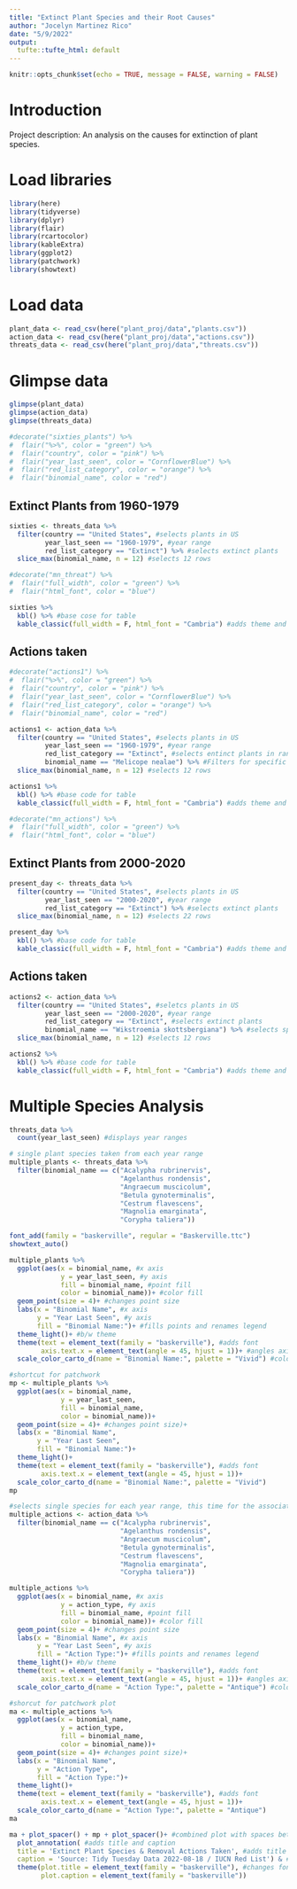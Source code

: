 ```yaml
---
title: "Extinct Plant Species and their Root Causes"
author: "Jocelyn Martinez Rico"
date: "5/9/2022"
output: 
  tufte::tufte_html: default
---
```


```r
knitr::opts_chunk$set(echo = TRUE, message = FALSE, warning = FALSE)
```

# Introduction

Project description: An analysis on the causes for extinction of plant species. 

# Load libraries
```r
library(here)
library(tidyverse)
library(dplyr)
library(flair)
library(rcartocolor)
library(kableExtra)
library(ggplot2)
library(patchwork)
library(showtext)
```

# Load data
```r
plant_data <- read_csv(here("plant_proj/data","plants.csv"))
action_data <- read_csv(here("plant_proj/data","actions.csv"))
threats_data <- read_csv(here("plant_proj/data","threats.csv"))
```

# Glimpse data
```r
glimpse(plant_data)
glimpse(action_data)
glimpse(threats_data)
```

```r
#decorate("sixties_plants") %>% 
#  flair("%>%", color = "green") %>%
#  flair("country", color = "pink") %>%
#  flair("year_last_seen", color = "CornflowerBlue") %>%
#  flair("red_list_category", color = "orange") %>%
#  flair("binomial_name", color = "red")
```

## Extinct Plants from 1960-1979
```r
sixties <- threats_data %>%
  filter(country == "United States", #selects plants in US
         year_last_seen == "1960-1979", #year range
         red_list_category == "Extinct") %>% #selects extinct plants
  slice_max(binomial_name, n = 12) #selects 12 rows
```

```r
#decorate("mn_threat") %>%
#  flair("full_width", color = "green") %>%
#  flair("html_font", color = "blue")
```


```r
sixties %>%
  kbl() %>% #base cose for table
  kable_classic(full_width = F, html_font = "Cambria") #adds theme and font
```

## Actions taken

```r
#decorate("actions1") %>% 
#  flair("%>%", color = "green") %>%
#  flair("country", color = "pink") %>%
#  flair("year_last_seen", color = "CornflowerBlue") %>%
#  flair("red_list_category", color = "orange") %>%
#  flair("binomial_name", color = "red")
```

```r
actions1 <- action_data %>%
  filter(country == "United States", #selects plants in US
         year_last_seen == "1960-1979", #year range
         red_list_category == "Extinct", #selects entinct plants in range
         binomial_name == "Melicope nealae") %>% #Filters for specific species
  slice_max(binomial_name, n = 12) #selects 12 rows
```

```r
actions1 %>%
  kbl() %>% #base code for table
  kable_classic(full_width = F, html_font = "Cambria") #adds theme and font
```

```r
#decorate("mn_actions") %>%
#  flair("full_width", color = "green") %>%
#  flair("html_font", color = "blue")
```


## Extinct Plants from 2000-2020
```r
present_day <- threats_data %>%
  filter(country == "United States", #selects plants in US
         year_last_seen == "2000-2020", #year range
         red_list_category == "Extinct") %>% #selects extinct plants
  slice_max(binomial_name, n = 12) #selects 22 rows
```

```r
present_day %>%
  kbl() %>% #base code for table
  kable_classic(full_width = F, html_font = "Cambria") #adds theme and font
```

## Actions taken

```r
actions2 <- action_data %>%
  filter(country == "United States", #seletcs plants in US
         year_last_seen == "2000-2020", #year range
         red_list_category == "Extinct", #selects extinct plants
         binomial_name == "Wikstroemia skottsbergiana") %>% #selects specific species
  slice_max(binomial_name, n = 12) #selects 12 rows
```

```r
actions2 %>%
  kbl() %>% #base code for table
  kable_classic(full_width = F, html_font = "Cambria") #adds theme and font
```

# Multiple Species Analysis

```r
threats_data %>%
  count(year_last_seen) #displays year ranges
```

```r
# single plant species taken from each year range
multiple_plants <- threats_data %>%
  filter(binomial_name == c("Acalypha rubrinervis", 
                            "Agelanthus rondensis", 
                            "Angraecum muscicolum", 
                            "Betula gynoterminalis", 
                            "Cestrum flavescens", 
                            "Magnolia emarginata", 
                            "Corypha taliera"))
```

```r
font_add(family = "baskerville", regular = "Baskerville.ttc")
showtext_auto()
```

```r
multiple_plants %>%
  ggplot(aes(x = binomial_name, #x axis
             y = year_last_seen, #y axis
             fill = binomial_name, #point fill
             color = binomial_name))+ #color fill
  geom_point(size = 4)+ #changes point size
  labs(x = "Binomial Name", #x axis
       y = "Year Last Seen", #y axis
       fill = "Binomial Name:")+ #fills points and renames legend
  theme_light()+ #b/w theme
  theme(text = element_text(family = "baskerville"), #adds font
        axis.text.x = element_text(angle = 45, hjust = 1))+ #angles axis labels
  scale_color_carto_d(name = "Binomial Name:", palette = "Vivid") #color to fill
```
```r
#shortcut for patchwork
mp <- multiple_plants %>%
  ggplot(aes(x = binomial_name,
             y = year_last_seen,
             fill = binomial_name,
             color = binomial_name))+
  geom_point(size = 4)+ #changes point size)+
  labs(x = "Binomial Name",
       y = "Year Last Seen",
       fill = "Binomial Name:")+
  theme_light()+
  theme(text = element_text(family = "baskerville"), #adds font
        axis.text.x = element_text(angle = 45, hjust = 1))+
  scale_color_carto_d(name = "Binomial Name:", palette = "Vivid")
mp
```

```r
#selects single species for each year range, this time for the associated acions
multiple_actions <- action_data %>%
  filter(binomial_name == c("Acalypha rubrinervis", 
                            "Agelanthus rondensis", 
                            "Angraecum muscicolum", 
                            "Betula gynoterminalis", 
                            "Cestrum flavescens", 
                            "Magnolia emarginata", 
                            "Corypha taliera"))
```

```r
multiple_actions %>%
  ggplot(aes(x = binomial_name, #x axis
             y = action_type, #y axis
             fill = binomial_name, #point fill 
             color = binomial_name))+ #color fill
  geom_point(size = 4)+ #changes point size
  labs(x = "Binomial Name", #x axis
       y = "Year Last Seen", #y axis
       fill = "Action Type:")+ #fills points and renames legend
  theme_light()+ #b/w theme
  theme(text = element_text(family = "baskerville"), #adds font
        axis.text.x = element_text(angle = 45, hjust = 1))+ #angles axis labels
  scale_color_carto_d(name = "Action Type:", palette = "Antique") #color to fill
```

```r
#shorcut for patchwork plot
ma <- multiple_actions %>%
  ggplot(aes(x = binomial_name,
             y = action_type,
             fill = binomial_name,
             color = binomial_name))+
  geom_point(size = 4)+ #changes point size)+
  labs(x = "Binomial Name",
       y = "Action Type",
       fill = "Action Type:")+
  theme_light()+
  theme(text = element_text(family = "baskerville"), #adds font
        axis.text.x = element_text(angle = 45, hjust = 1))+
  scale_color_carto_d(name = "Action Type:", palette = "Antique")
ma
```

```r
ma + plot_spacer() + mp + plot_spacer()+ #combined plot with spaces between them
  plot_annotation( #adds title and caption
  title = 'Extinct Plant Species & Removal Actions Taken', #adds title
  caption = 'Source: Tidy Tuesday Data 2022-08-18 / IUCN Red List') & #adds caption, use & to make next code work
  theme(plot.title = element_text(family = "baskerville"), #changes font,
        plot.caption = element_text(family = "baskerville"))
```


